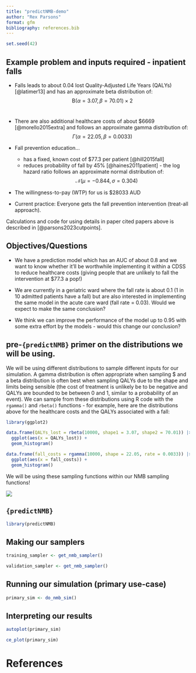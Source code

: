 ```yaml
---
title: "predictNMB-demo"
author: "Rex Parsons"
format: gfm
bibliography: references.bib
---
```


```r
set.seed(42)
```


## Example problem and inputs required - inpatient falls

-   Falls leads to about 0.04 lost Quality-Adjusted Life Years (QALYs) [@latimer13] and has an approximate beta distribution of: $$\mathrm{B}(\alpha = 3.07, \beta = 70.01) \times 2$$\

-   There are also additional healthcare costs of about \$6669 [@morello2015extra] and follows an approximate gamma distribution of: $$\Gamma (\alpha = 22.05, \beta = 0.0033) $$

-   Fall prevention education...

    -   has a fixed, known cost of \$77.3 per patient [@hill2015fall]
    -   reduces probability of fall by 45% [@haines2011patient] - the log hazard ratio follows an approximate normal distribution of: $$\mathcal{N}(\mu = -0.844, \sigma = 0.304) $$

-   The willingness-to-pay (WTP) for us is \$28033 AUD

-   Current practice: Everyone gets the fall prevention intervention (treat-all approach).

Calculations and code for using details in paper cited papers above is described in [@parsons2023cutpoints].

## Objectives/Questions

-   We have a prediction model which has an AUC of about 0.8 and we want to know whether it'll be worthwhile implementing it within a CDSS to reduce healthcare costs (giving people that are unlikely to fall the intervention at \$77.3 a pop!)

-   We are currently in a geriatric ward where the fall rate is about 0.1 (1 in 10 admitted patients have a fall) but are also interested in implementing the same model in the acute care ward (fall rate = 0.03). Would we expect to make the same conclusion?

-   We think we can improve the performance of the model up to 0.95 with some extra effort by the models - would this change our conclusion?

## pre-`{predictNMB}` primer on the distributions we will be using.

We will be using different distributions to sample different inputs for our simulation. A gamma distribution is often appropriate when sampling $ and a beta distribution is often best when sampling QALYs due to the shape and limits being sensible (the cost of treatment is unlikely be to be negative and QALYs are bounded to be between 0 and 1, similar to a probability of an event). We can sample from these distributions using R code with the `rgamma()` and `rbeta()` functions - for example, here are the distributions above for the healthcare costs and the QALYs associated with a fall:

```r
library(ggplot2)

data.frame(QALYs_lost = rbeta(10000, shape1 = 3.07, shape2 = 70.01)) |>
  ggplot(aes(x = QALYs_lost)) + 
  geom_histogram()

data.frame(fall_costs = rgamma(10000, shape = 22.05, rate = 0.0033)) |>
  ggplot(aes(x = fall_costs)) + 
  geom_histogram()
```

We will be using these sampling functions within our NMB sampling functions!

![](https://media1.giphy.com/media/7pHTiZYbAoq40/giphy.gif)

## `{predictNMB}`

```r
library(predictNMB)
```

## Making our samplers

```r

training_sampler <- get_nmb_sampler()

validation_sampler <- get_nmb_sampler()
```

## Running our simulation (primary use-case)

```r
primary_sim <- do_nmb_sim()
```

## Interpreting our results

```r
autoplot(primary_sim)

ce_plot(primary_sim)
```

# References
